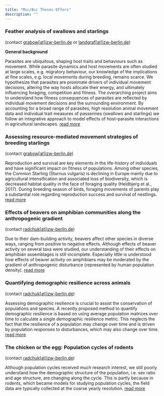 ```yaml
---
title: "Msc/Bsc Theses Offers"
description: ""
---
```


### Feather analysis of swallows and starlings

(contact <a href="mailto:grabow@izw-berlin.de">grabow[at]izw-berlin.de</a> or <a href="mailtolLandgraf@izw-berlin.de">landgraf[at]izw-berlin.de</a>)

**General background**

Parasites are ubiquitous, shaping host traits and behaviours such as movement. While parasite dynamics and host movements are often studied at large scales, e.g. migratory behaviour, our knowledge of the implications at fine scales, e.g. local movements during breeding, remains scarce. We hypothesize that parasites are proximate drivers of individual movement decisions, altering the way hosts allocate their energy, and ultimately influencing foraging, competition and fitness.
The overarching project aims to understand how fitness consequences of parasites are reflected by individual movement decisions and the surrounding environment. By accounting for a broad range of parasites, high resolution animal movement data and individual trait measures of passerines (swallows and starlings) we follow an integrative approach to model effects of host–parasite interactions in agricultural landscapes. [read more](msc-bsc-theses-bactiria_starlings_swallows_grabow.html)&ensp;


### Assessing resource-mediated movement strategies of breeding starlings

(contact <a href="mailto:grabow@izw-berlin.de">grabow[at]izw-berlin.de</a>)

Reproduction and survival are key elements in the life-history of individuals and have significant impact on fitness of populations. Among other species, the Common Starling (Sturnus vulgaris) is declining in Europe mainly due to agricultural intensification and associated loss of biodiversity, which is decreased habitat quality in the face of foraging quality (Heldbjerg et al., 2017). During breeding season of birds, foraging movements of parents play a substantial role regarding reproduction success and survival of nestlings. [read more](msc-bsc-theses-starlings_grabow.html)&ensp;


### Effects of beavers on amphibian communities along the anthropogenic gradient

(contact <a href="mailto:radchuk@izw-berlin.de">radchuk[at]izw-berlin.de</a>)

Due to their dam-building activity, beavers affect other species in diverse ways, ranging from positive to negative effects. Although effects of beaver activity on several taxa were studied, our understanding of their effects on amphibian assemblages is still incomplete. Especially little is understood how effects of beaver activity on amphibians may be moderated by the gradient of anthropogenic disturbance (represented by human population density). [read more](msc-bsc-theses-amphibian_radchuk.html)&ensp;


### Quantifying demographic resilience across animals

(contact <a href="mailto:radchuk@izw-berlin.de">radchuk[at]izw-berlin.de</a>)

Assessing demographic resilience is crucial to assist the conservation of populations and species. A recently proposed method to quantify demographic resilience is based on using average population matrices over time to calculate a single demographic resilience metric. This neglects the fact that the resilience of a population may change over time and is driven by population responses to disturbances, which may also change over time. [read more](msc-bsc-theses-resilience_radchuk.html)&ensp;


### The chicken or the egg: Population cycles of rodents

(contact <a href="mailto:radchuk@izw-berlin.de">radchuk[at]izw-berlin.de</a>)

Although population cycles received much research interest, we still poorly understand how the demographic structure of the population, i.e. sex ratio and age structure, are changing along the cycle. This is partly because in rodents, which became models for studying population cycles, the field data are typically collected at the coarse yearly resolution.  [read more](msc-bsc-theses-rodents_radchuk.html)&ensp;

